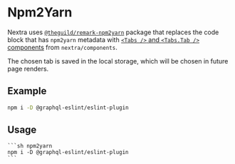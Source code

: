 # Npm2Yarn

Nextra uses
[`@theguild/remark-npm2yarn`](https://npmjs.com/package/@theguild/remark-npm2yarn)
package that replaces the code block that has `npm2yarn` metadata with
[`<Tabs />` and `<Tabs.Tab />` components](/docs/guide/built-ins/tabs) from
`nextra/components`.

The chosen tab is saved in the local storage, which will be chosen in future
page renders.

## Example

```sh npm2yarn
npm i -D @graphql-eslint/eslint-plugin
```

## Usage

````mdx filename="Markdown" /npm2yarn/
```sh npm2yarn
npm i -D @graphql-eslint/eslint-plugin
```
````
